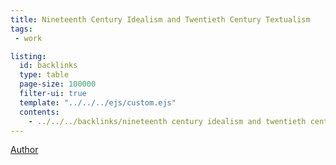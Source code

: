 ```yaml
---
title: Nineteenth Century Idealism and Twentieth Century Textualism
tags:
 - work

listing:
  id: backlinks
  type: table
  page-size: 100000
  filter-ui: true
  template: "../../../ejs/custom.ejs"
  contents:
    - ../../../backlinks/nineteenth century idealism and twentieth century textualism.yml
---
```


[Author](/docs/phil/people/Richard Rorty.html)